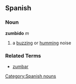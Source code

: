== Spanish ==
=== Noun ===
'''zumbido''' ''m''
# a [[buzzing]] or [[humming]] noise

=== Related Terms ===
*[[zumbar]]

[[Category:Spanish nouns]]